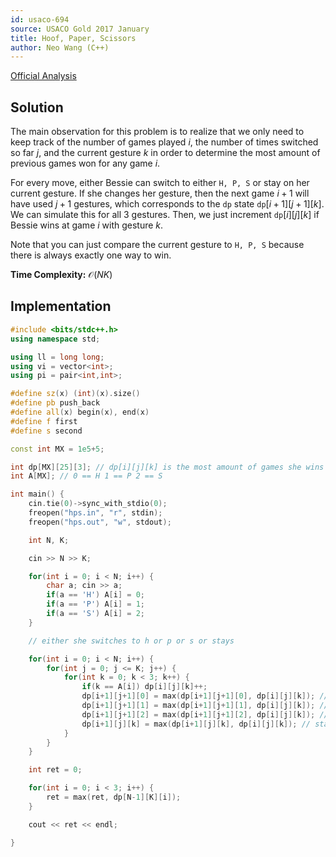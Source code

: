 ```yaml
---
id: usaco-694
source: USACO Gold 2017 January
title: Hoof, Paper, Scissors
author: Neo Wang (C++)
---
```


[Official Analysis](http://www.usaco.org/current/data/sol_hps_gold_jan17.html)

## Solution

The main observation for this problem is to realize that we only need to keep track of the number of games played $i$, the number of times switched so far $j$, and the current gesture $k$ in order to determine the most amount of previous games won for any game $i$.

For every move, either Bessie can switch to either `H, P, S` or stay on her current gesture. If she changes her gesture, then the next game $i+1$ will have used $j+1$ gestures, which corresponds to the $\texttt{dp}$ state $\texttt{dp}[i+1][j+1][k]$. We can simulate this for all 3 gestures. Then, we just increment $\texttt{dp}[i][j][k]$ if Bessie wins at game $i$ with gesture $k$.

Note that you can just compare the current gesture to `H, P, S` because there is always exactly one way to win. 

**Time Complexity:** $\mathcal{O}(NK)$

<LanguageSection>

<CPPSection>

## Implementation

```cpp
#include <bits/stdc++.h>
using namespace std;

using ll = long long;
using vi = vector<int>;
using pi = pair<int,int>;

#define sz(x) (int)(x).size()
#define pb push_back
#define all(x) begin(x), end(x)
#define f first
#define s second

const int MX = 1e5+5;

int dp[MX][25][3]; // dp[i][j][k] is the most amount of games she wins at games i with switches j with current item k
int A[MX]; // 0 == H 1 == P 2 == S

int main() { 
    cin.tie(0)->sync_with_stdio(0); 
    freopen("hps.in", "r", stdin); 
    freopen("hps.out", "w", stdout);

	int N, K;

	cin >> N >> K;

	for(int i = 0; i < N; i++) { 
		char a; cin >> a;
		if(a == 'H') A[i] = 0;
		if(a == 'P') A[i] = 1;
		if(a == 'S') A[i] = 2;
	}

	// either she switches to h or p or s or stays

	for(int i = 0; i < N; i++) {
		for(int j = 0; j <= K; j++) {
			for(int k = 0; k < 3; k++) {
				if(k == A[i]) dp[i][j][k]++;
				dp[i+1][j+1][0] = max(dp[i+1][j+1][0], dp[i][j][k]); // switch to not item
				dp[i+1][j+1][1] = max(dp[i+1][j+1][1], dp[i][j][k]); // switch to not item
				dp[i+1][j+1][2] = max(dp[i+1][j+1][2], dp[i][j][k]); // switch to not item
				dp[i+1][j][k] = max(dp[i+1][j][k], dp[i][j][k]); // stay
			}
		}
	}

	int ret = 0;

	for(int i = 0; i < 3; i++) {
		ret = max(ret, dp[N-1][K][i]);
	}

	cout << ret << endl;

}
```

</CPPSection>

</LanguageSection>
